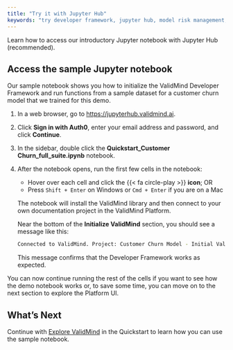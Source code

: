 ```yaml
---
title: "Try it with Jupyter Hub"
keywords: "try developer framework, jupyter hub, model risk management, ValidMind"
---
```


Learn how to access our introductory Jupyter notebook with Jupyter Hub (recommended).

## Access the sample Jupyter notebook 

Our sample notebook shows you how to initialize the ValidMind Developer Framework and run functions from a sample dataset for a customer churn model that we trained for this demo.

1. In a web browser, go to <https://jupyterhub.validmind.ai>.

2. Click **Sign in with Auth0**, enter your email address and password, and click **Continue**.

3. In the sidebar, double click the **Quickstart_Customer Churn_full_suite.ipynb** notebook.

4. After the notebook opens, run the first few cells in the notebook:

   - Hover over each cell and click the {{< fa circle-play >}} **icon**; OR
   - Press `Shift + Enter` on Windows or `Cmd + Enter` if you are on a Mac
   
   The notebook will install the ValidMind library and then connect to your own documentation project in the ValidMind Platform.
   
   Near the bottom of the **Initialize ValidMind** section, you should see a message like this:
   
   ```bash
   Connected to ValidMind. Project: Customer Churn Model - Initial Validation (xxxxxxxxxxxxxxxxxxxxxxxxx)
   ```
   
   This message confirms that the Developer Framework works as expected. 

You can now continue running the rest of the cells if you want to see how the demo notebook works or, to save some time, you can move on to the next section to explore the Platform UI. 

<!--- TO DO Screenshot --->

## What's Next

Continue with [Explore ValidMind](explore-validmind.qmd) in the Quickstart to learn how you can use the sample notebook.

